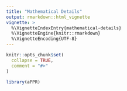 ---
title: "Mathematical Details"
output: rmarkdown::html_vignette
vignette: >
  %\VignetteIndexEntry{mathematical-details}
  %\VignetteEngine{knitr::rmarkdown}
  %\VignetteEncoding{UTF-8}
---

```{r, include = FALSE}
knitr::opts_chunk$set(
  collapse = TRUE,
  comment = "#>"
)
```

```{r setup}
library(aPPR)
```
